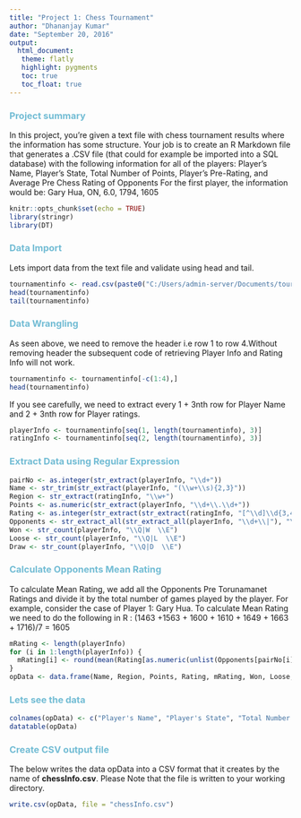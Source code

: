 ```yaml
---
title: "Project 1: Chess Tournament"
author: "Dhananjay Kumar"
date: "September 20, 2016"
output:
  html_document:
   theme: flatly
   highlight: pygments
   toc: true
   toc_float: true
---
```

### <span style="color:#72BCD4">Project summary</span>

In this project, you're given a text file with chess tournament results where the information has some structure. Your
job is to create an R Markdown file that generates a .CSV file (that could for example be imported into a SQL database)
with the following information for all of the players:
Player's Name, Player's State, Total Number of Points, Player's Pre-Rating, and Average Pre Chess Rating of Opponents
For the first player, the information would be:
Gary Hua, ON, 6.0, 1794, 1605

```r
knitr::opts_chunk$set(echo = TRUE)
library(stringr)
library(DT)
```


### <span style="color:#72BCD4">Data Import</span>

Lets import data from the text file and validate using head and tail.

```r
tournamentinfo <- read.csv(paste0("C:/Users/admin-server/Documents/tournamentinfo.txt"), header=F)
head(tournamentinfo)
tail(tournamentinfo)
```

### <span style="color:#72BCD4">Data Wrangling</span>

As seen above, we need to remove the header i.e row 1 to row 4.Without removing header the subsequent code of retrieving Player Info and Rating Info will not work.
```r
tournamentinfo <- tournamentinfo[-c(1:4),]
head(tournamentinfo)
```


If you see carefully, we need to extract every 1 + 3nth row for Player Name and 2 + 3nth row for Player ratings. 
```r
playerInfo <- tournamentinfo[seq(1, length(tournamentinfo), 3)]
ratingInfo <- tournamentinfo[seq(2, length(tournamentinfo), 3)]
```

### <span style="color:#72BCD4">Extract Data using Regular Expression</span>

```r
pairNo <- as.integer(str_extract(playerInfo, "\\d+"))
Name <- str_trim(str_extract(playerInfo, "(\\w+\\s){2,3}"))
Region <- str_extract(ratingInfo, "\\w+")
Points <- as.numeric(str_extract(playerInfo, "\\d+\\.\\d+"))
Rating <- as.integer(str_extract(str_extract(ratingInfo, "[^\\d]\\d{3,4}[^\\d]"), "\\d+"))
Opponents <- str_extract_all(str_extract_all(playerInfo, "\\d+\\|"), "\\d+")
Won <- str_count(playerInfo, "\\Q|W  \\E")
Loose <- str_count(playerInfo, "\\Q|L  \\E")
Draw <- str_count(playerInfo, "\\Q|D  \\E")
```

### <span style="color:#72BCD4">Calculate Opponents Mean Rating</span>

To calculate Mean Rating, we add all the Opponents Pre Torunamanet Ratings and divide it by the total number of games played by the player. For example, consider the case of Player 1: Gary Hua. To calculate Mean Rating we need to do the following in R : (1463 +1563 + 1600 + 1610 + 1649 + 1663 + 1716)/7 = 1605

```r
mRating <- length(playerInfo)
for (i in 1:length(playerInfo)) { 
  mRating[i] <- round(mean(Rating[as.numeric(unlist(Opponents[pairNo[i]]))]), digits = 0) 
}
opData <- data.frame(Name, Region, Points, Rating, mRating, Won, Loose, Draw);
```

### <span style="color:#72BCD4">Lets see the data</span>

```r
colnames(opData) <- c("Player's Name", "Player's State", "Total Number of Points", "Player's Pre-Rating", " Average Pre Chess Rating of Opponents", "Won", "Lost", "Draw")
datatable(opData)
```

### <span style="color:#72BCD4"> Create CSV output file </span>

The below writes the data opData into a CSV format that it creates by the name of **chessInfo.csv**. Please Note that the file is written to your working directory.
```r
write.csv(opData, file = "chessInfo.csv")
```

